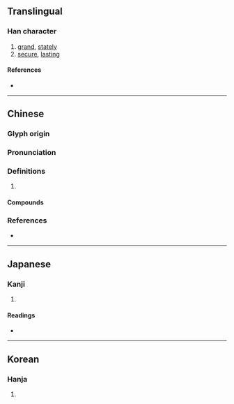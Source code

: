 {{character info/new}}
{{also|岿}}
==Translingual==

===Han character===
{{Han char|rn=46|rad=山|as=17|sn=20|four=22127|canj=UHMB|ids=⿱山歸}}

# [[grand]], [[stately]]
# [[secure]], [[lasting]]

====References====
* {{Han ref|kx=0322.280|dkj=08622|dj=0622.400|hdz=10807.090|uh=5DCB|ud=24011|bh=F5C9|bd=62921}}

----

==Chinese==
{{zh-forms|s=岿}}

===Glyph origin===
{{Han etym}}

===Pronunciation===
{{zh-pron
|m=kuī
|c=kwai1,kwai2
|mn=qz,xm,zz:khui
|mc=y
|oc=y
|cat=
}}

===Definitions===
{{zh-hanzi}}

# {{rfdef|zh}}

====Compounds====
{{zh-der|巋然|巋然獨存}}

===References===
* {{R:yue:Hanzi}}

----

==Japanese==

===Kanji===
{{ja-kanji|grade=|rs=山17}}

# {{defn|lang=ja|sort=山17}}

====Readings====
* {{ja-readings|on=[[き]] (ki), [[ぎ]] (gi)|kun=[[つらなる]] (tsuranaru)}}

----

==Korean==

===Hanja===
{{ko-hanja|hangeul=[[규]]|rv=gyu|mr=kyu}}

# {{defn|lang=ko|sort=山17}}